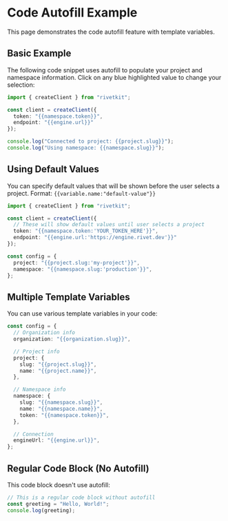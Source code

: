 # Code Autofill Example

This page demonstrates the code autofill feature with template variables.

## Basic Example

The following code snippet uses autofill to populate your project and namespace information. Click on any blue highlighted value to change your selection:

```ts {{"autofill": true}}
import { createClient } from "rivetkit";

const client = createClient({
  token: "{{namespace.token}}",
  endpoint: "{{engine.url}}"
});

console.log("Connected to project: {{project.slug}}");
console.log("Using namespace: {{namespace.slug}}");
```

## Using Default Values

You can specify default values that will be shown before the user selects a project. Format: `{{variable.name:"default-value"}}`

```ts {{"autofill": true}}
import { createClient } from "rivetkit";

const client = createClient({
  // These will show default values until user selects a project
  token: "{{namespace.token:'YOUR_TOKEN_HERE'}}",
  endpoint: "{{engine.url:'https://engine.rivet.dev'}}"
});

const config = {
  project: "{{project.slug:'my-project'}}",
  namespace: "{{namespace.slug:'production'}}",
};
```

## Multiple Template Variables

You can use various template variables in your code:

```ts {{"autofill": true}}
const config = {
  // Organization info
  organization: "{{organization.slug}}",

  // Project info
  project: {
    slug: "{{project.slug}}",
    name: "{{project.name}}",
  },

  // Namespace info
  namespace: {
    slug: "{{namespace.slug}}",
    name: "{{namespace.name}}",
    token: "{{namespace.token}}",
  },

  // Connection
  engineUrl: "{{engine.url}}",
};
```

## Regular Code Block (No Autofill)

This code block doesn't use autofill:

```ts
// This is a regular code block without autofill
const greeting = "Hello, World!";
console.log(greeting);
```
